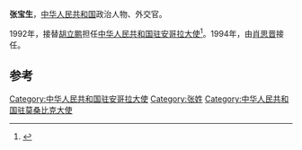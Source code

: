 '''张宝生'''，[[中华人民共和国|中华人民共和国]]政治人物、外交官。

1992年，接替[[胡立鹏|胡立鹏]]担任[[中国驻安哥拉大使列表|中华人民共和国驻安哥拉大使]]<ref>{{cite web|author=中华人民共和国外交部|title=中国驻安哥拉历任大使|url=http://www.mfa.gov.cn/chn/pds/ziliao/wjrw/2167/2170/t9176.htm|publisher=中华人民共和国外交部|accessdate=2012-03-03}}</ref>。1994年，由[[肖思晋|肖思晋]]接任。

== 参考 ==
{{reflist}}
{{start box}}
{{s-dip}}
{{succession box|[[王浩_(外交官)|王浩]]|[[肖思晉|肖思晉]]|[[中國駐莫桑比克大使列表|中華人民共和國駐莫桑比克大使]]|1986年9月－1989年4月}}
{{succession box|[[胡立鹏|胡立鹏]]|[[肖思晋|肖思晋]]|[[中国驻安哥拉大使列表|中华人民共和国驻安哥拉大使]]|1992年6月-1994年7月}}
{{end box}}
{{中国政治人物小作品}}

[[Category:中华人民共和国驻安哥拉大使|Category:中华人民共和国驻安哥拉大使]]
[[Category:张姓|Category:张姓]]
[[Category:中华人民共和国驻莫桑比克大使|Category:中华人民共和国驻莫桑比克大使]]